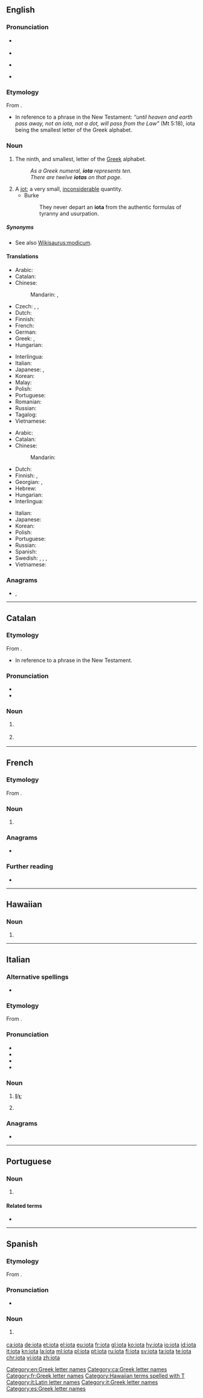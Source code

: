 {{also|Iota|IOTA|ióta}}
==English==
{{was wotd|2008|June|8}}
{{letter_disp2|theta|[[Image:Greek_uc_iota.png|20px]][[Image:Greek_lc_iota.png|18px]]|kappa|ἰῶτα|Ι|ι}}

===Pronunciation===
* {{a|UK}} {{IPA|/aɪˈəʊtə/|lang=en}}
* {{rhymes|əʊtə|lang=en}}
* {{a|US}} {{IPA|/aɪˈoʊtə/|lang=en}}
* {{audio|en-us-iota.ogg|Audio (US)|lang=en}}

===Etymology===
From {{etyl|grc|en}} {{m|grc|ἰῶτα}}.
* {{sense|jot}} In reference to a phrase in the New Testament: ''“until heaven and earth pass away, not an iota, not a dot, will pass from the Law”'' (Mt 5:18), iota being the smallest letter of the Greek alphabet.

===Noun===
{{en-noun}}

# The ninth, and smallest, letter of the [[Greek]] alphabet.
#: ''As a Greek numeral, '''iota''' represents ten.''
#: ''There are twelve '''iotas''' on that page.''
# A [[jot]]; a very small, [[inconsiderable]] quantity.
#* Burke
#*: They never depart an '''iota''' from the authentic formulas of tyranny and usurpation.

=====Synonyms=====
* {{sense|jot}} See also [[Wikisaurus:modicum]].

====Translations====
{{trans-top|Greek letter}}
* Arabic: {{t|ar|إِيُوتَا|f}}
* Catalan: {{t+|ca|iota|f}}
* Chinese:
*: Mandarin: {{t+|cmn|約塔|sc=Hani}}, {{t+|cmn|约塔|tr=yāotǎ|sc=Hani}}
* Czech: {{t|cs|jota|f}}, {{t|cs|iota|f}}, {{t|cs|ióta|f}}
* Dutch: {{t|nl|jota|c}}
* Finnish: {{t+|fi|ioota}}
* French: {{t+|fr|iota|m}}
* German: {{t+|de|Jota|n}}
* Greek: {{t+|el|γιώτα|n}}, {{t+|el|ιώτα|n}}
* Hungarian: {{t|hu|ióta}}
{{trans-mid}}
* Interlingua: {{t|ia|iota}}
* Italian: {{t+|it|iota}}
* Japanese: {{t|ja|イオタ|tr=iota}}, {{t|ja|イオータ|tr=iōta|sc=Jpan}}
* Korean: {{t+|ko|요타|sc=Kore}}
* Malay: {{t|ms|iota}}
* Polish: {{t+|pl|jota|f}}
* Portuguese: {{t+|pt|iota|m}}
* Romanian: {{t|ro|iota}}
* Russian: {{t+|ru|йо́та|f}}
* Tagalog: {{t|tl|iyota}}
* Vietnamese: {{t-needed|vi}}
{{trans-bottom}}

{{trans-top|small amount}}
* Arabic: {{t-needed|ar}}
* Catalan: {{t+|ca|iota|f}}
* Chinese:
*: Mandarin: {{t-needed|cmn}}
* Dutch: {{t|nl|jota|c}}
* Finnish: {{t|fi|hitunen}}, {{t|fi|hiven}}
* Georgian: {{t|ka|იოტა}}, {{t|ka|ერთი ბეწო}}
* Hebrew: {{t+|he|קוֹצוֹ שֶׁל יוֹד|m|tr=qotzó shel yod}}
* Hungarian: {{t|hu|jotta}}
* Interlingua: {{t|ia|iota}}
{{trans-mid}}
* Italian: {{t+|it|briciolo|m}}
* Japanese: {{t-needed|ja}}
* Korean: {{t-needed|ko}}
* Polish: {{t+|pl|jota|f}}
* Portuguese: {{t+|pt|pingo|m}}
* Russian: {{t+|ru|йо́та|f}}
* Spanish: {{t+|es|poco}}
* Swedish: {{t+|sv|jota|n}}, {{t+|sv|dugg|n}}, {{t+|sv|dyft|n}}, {{t+|sv|smula|c}}
* Vietnamese: {{t-needed|vi}}
{{trans-bottom}}

===Anagrams===
* {{l|en|Oita}}, {{l|en|Ōita}}

[[Category:en:Greek letter names]]

----

==Catalan==
{{wikipedia|lang=ca}}

===Etymology===
From {{etyl|grc|ca}} {{m|grc|ἰῶτα}}.
* {{sense|jot}} In reference to a phrase in the New Testament.

===Pronunciation===
*{{ca-IPA|ò}}
* {{hyphenation|io|ta|lang=ca}}

===Noun===
{{ca-noun|f}}

# {{l|en|iota}} {{gloss|Greek letter}}
# {{l|en|iota}} {{gloss|small amount}}

[[Category:ca:Greek letter names]]

----

==French==
{{wikipedia|lang=fr|Iota (lettre de l'alphabet grec)|Iota}}

===Etymology===
From {{etyl|grc|fr}} {{m|grc|ἰῶτα}}.

===Noun===
{{fr-noun|m|iota}}

# {{l|en|iota}} {{gloss|Greek letter}}

===Anagrams===
* {{l|fr|ôtai}}

===Further reading===
* {{R:TLFi}}

[[Category:fr:Greek letter names]]

----

==Hawaiian==

===Noun===
{{haw-noun}}

# {{Latn-def|haw|name|J|j}}

[[Category:Hawaiian terms spelled with T]]

----

==Italian==
===Alternative spellings===
* {{l|it|jota}} {{qualifier|obsolete}}

===Etymology===
From {{etyl|grc|it}} {{m|grc|ἰῶτα}}.

===Pronunciation===
* {{IPA|/ˈjɔ.ta/|[ˈjɔːt̪ä]|lang=it}}
* {{rhymes|ɔta|lang=it}}
* {{it-stress|iòta}}
* {{hyphenation|io|ta|lang=it}}

===Noun===
{{head|it|noun|g=m|g2=f|invariable}}
{{wikipedia|lang=it|Iota (lettera)|Iota}}
# {{n-g|The name of the [[Appendix:Greek script|Greek-script]] letter}} '''[[Ι]]'''/'''[[ι]]'''; {{l|en|iota}}
# {{lb|it|obsolete}} {{synonym of|i lunga|lang=it}}

===Anagrams===
* {{l|it|iato}}

[[Category:it:Latin letter names]]
[[Category:it:Greek letter names]]

----

==Portuguese==

===Noun===
{{pt-noun|m}}

# {{l|en|iota}} {{gloss|the ninth Greek letter: ι, Ι}}

====Related terms====
* {{l|pt|jota}}

----

==Spanish==
{{wikipedia|lang=es|Ι|Iota}}

===Etymology===
From {{etyl|grc|es}} {{m|grc|ἰῶτα}}.

===Pronunciation===
* {{IPA|/ˈio.ta/|/ˈʝo.ta/|lang=es}}

===Noun===
{{es-noun|f}}

# {{l|en|iota}} {{gloss|Greek letter}}

[[Category:es:Greek letter names]]

[[ca:iota]]
[[de:iota]]
[[et:iota]]
[[el:iota]]
[[eu:iota]]
[[fr:iota]]
[[gl:iota]]
[[ko:iota]]
[[hy:iota]]
[[io:iota]]
[[id:iota]]
[[it:iota]]
[[kn:iota]]
[[la:iota]]
[[ml:iota]]
[[pl:iota]]
[[pt:iota]]
[[ru:iota]]
[[fi:iota]]
[[sv:iota]]
[[ta:iota]]
[[te:iota]]
[[chr:iota]]
[[vi:iota]]
[[zh:iota]]
